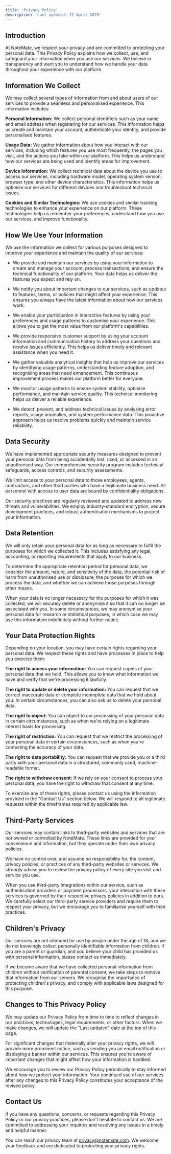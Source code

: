 ```yaml
---
title: 'Privacy Policy'
description: 'Last updated: 22 April 2025'
---
```


## Introduction

At NoteMate, we respect your privacy and are committed to protecting your personal data. This Privacy Policy explains how we collect, use, and safeguard your information when you use our services. We believe in transparency and want you to understand how we handle your data throughout your experience with our platform.

## Information We Collect

We may collect several types of information from and about users of our services to provide a seamless and personalised experience. This information includes:

**Personal Information:** We collect personal identifiers such as your name and email address when registering for our services. This information helps us create and maintain your account, authenticate your identity, and provide personalised features.

**Usage Data:** We gather information about how you interact with our services, including which features you use most frequently, the pages you visit, and the actions you take within our platform. This helps us understand how our services are being used and identify areas for improvement.

**Device Information:** We collect technical data about the device you use to access our services, including hardware model, operating system version, browser type, and other device characteristics. This information helps us optimise our services for different devices and troubleshoot technical issues.

**Cookies and Similar Technologies:** We use cookies and similar tracking technologies to enhance your experience on our platform. These technologies help us remember your preferences, understand how you use our services, and improve functionality.

## How We Use Your Information

We use the information we collect for various purposes designed to improve your experience and maintain the quality of our services:

- We provide and maintain our services by using your information to create and manage your account, process transactions, and ensure the technical functionality of our platform. Your data helps us deliver the features you expect and rely on.

- We notify you about important changes to our services, such as updates to features, terms, or policies that might affect your experience. This ensures you always have the latest information about how our services work.

- We enable your participation in interactive features by using your preferences and usage patterns to customise your experience. This allows you to get the most value from our platform's capabilities.

- We provide responsive customer support by using your account information and communication history to address your questions and resolve issues efficiently. This helps us deliver timely and relevant assistance when you need it.

- We gather valuable analytical insights that help us improve our services by identifying usage patterns, understanding feature adoption, and recognising areas that need enhancement. This continuous improvement process makes our platform better for everyone.

- We monitor usage patterns to ensure system stability, optimise performance, and maintain service quality. This technical monitoring helps us deliver a reliable experience.

- We detect, prevent, and address technical issues by analysing error reports, usage anomalies, and system performance data. This proactive approach helps us resolve problems quickly and maintain service reliability.

## Data Security

We have implemented appropriate security measures designed to prevent your personal data from being accidentally lost, used, or accessed in an unauthorised way. Our comprehensive security program includes technical safeguards, access controls, and security assessments.

We limit access to your personal data to those employees, agents, contractors, and other third parties who have a legitimate business need. All personnel with access to user data are bound by confidentiality obligations.

Our security practices are regularly reviewed and updated to address new threats and vulnerabilities. We employ industry-standard encryption, secure development practices, and robust authentication mechanisms to protect your information.

## Data Retention

We will only retain your personal data for as long as necessary to fulfil the purposes for which we collected it. This includes satisfying any legal, accounting, or reporting requirements that apply to our business.

To determine the appropriate retention period for personal data, we consider the amount, nature, and sensitivity of the data, the potential risk of harm from unauthorised use or disclosure, the purposes for which we process the data, and whether we can achieve those purposes through other means.

When your data is no longer necessary for the purposes for which it was collected, we will securely delete or anonymise it so that it can no longer be associated with you. In some circumstances, we may anonymise your personal data for research or statistical purposes, in which case we may use this information indefinitely without further notice.

## Your Data Protection Rights

Depending on your location, you may have certain rights regarding your personal data. We respect these rights and have processes in place to help you exercise them:

**The right to access your information:** You can request copies of your personal data that we hold. This allows you to know what information we have and verify that we're processing it lawfully.

**The right to update or delete your information:** You can request that we correct inaccurate data or complete incomplete data that we hold about you. In certain circumstances, you can also ask us to delete your personal data.

**The right to object:** You can object to our processing of your personal data in certain circumstances, such as when we're relying on a legitimate interest basis for processing.

**The right of restriction:** You can request that we restrict the processing of your personal data in certain circumstances, such as when you're contesting the accuracy of your data.

**The right to data portability:** You can request that we provide you or a third party with your personal data in a structured, commonly used, machine-readable format.

**The right to withdraw consent:** If we rely on your consent to process your personal data, you have the right to withdraw that consent at any time.

To exercise any of these rights, please contact us using the information provided in the "Contact Us" section below. We will respond to all legitimate requests within the timeframes required by applicable law.

## Third-Party Services

Our services may contain links to third-party websites and services that are not owned or controlled by NoteMate. These links are provided for your convenience and information, but they operate under their own privacy policies.

We have no control over, and assume no responsibility for, the content, privacy policies, or practices of any third-party websites or services. We strongly advise you to review the privacy policy of every site you visit and service you use.

When you use third-party integrations within our service, such as authentication providers or payment processors, your interaction with these services is governed by their respective privacy policies in addition to ours. We carefully select our third-party service providers and require them to respect your privacy, but we encourage you to familiarise yourself with their practices.

## Children's Privacy

Our services are not intended for use by people under the age of 18, and we do not knowingly collect personally identifiable information from children. If you are a parent or guardian, and you believe your child has provided us with personal information, please contact us immediately.

If we become aware that we have collected personal information from children without verification of parental consent, we take steps to remove that information from our servers. We recognise the importance of protecting children's privacy, and comply with applicable laws designed for this purpose.

## Changes to This Privacy Policy

We may update our Privacy Policy from time to time to reflect changes in our practices, technologies, legal requirements, or other factors. When we make changes, we will update the "Last updated" date at the top of this page.

For significant changes that materially alter your privacy rights, we will provide more prominent notice, such as sending you an email notification or displaying a banner within our services. This ensures you're aware of important changes that might affect how your information is handled.

We encourage you to review our Privacy Policy periodically to stay informed about how we protect your information. Your continued use of our services after any changes to this Privacy Policy constitutes your acceptance of the revised policy.

## Contact Us

If you have any questions, concerns, or requests regarding this Privacy Policy or our privacy practices, please don't hesitate to contact us. We are committed to addressing your inquiries and resolving any issues in a timely and helpful manner.

You can reach our privacy team at privacy@notemate.com. We welcome your feedback and are dedicated to protecting your privacy rights.